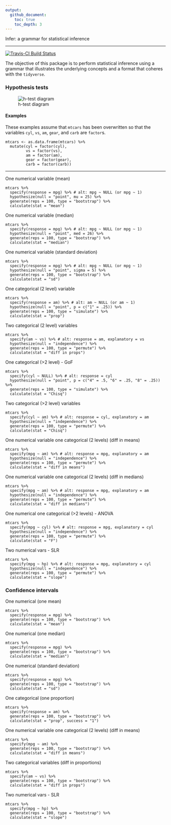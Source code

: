 ```yaml
---
output:
  github_document:
    toc: true 
    toc_depth: 3
---
```


Infer: a grammar for statistical inference

---
[![Travis-CI Build Status](https://travis-ci.org/andrewpbray/infer.svg?branch=master)](https://travis-ci.org/andrewpbray/infer)

The objective of this package is to perform statistical inference using a grammar that illustrates the underlying concepts and a format that coheres with the `tidyverse`. 

### Hypothesis tests
![h-test diagram](figs/ht-diagram.png)

#### Examples

These examples assume that `mtcars` has been overwritten so that the variables
`cyl`, `vs`, `am`, `gear`, and `carb` are `factor`s.

```
mtcars <- as.data.frame(mtcars) %>%
  mutate(cyl = factor(cyl),
         vs = factor(vs),
         am = factor(am),
         gear = factor(gear),
         carb = factor(carb))
```

***

One numerical variable (mean)

```
mtcars %>%
  specify(response = mpg) %>% # alt: mpg ~ NULL (or mpg ~ 1)
  hypothesize(null = "point", mu = 25) %>% 
  generate(reps = 100, type = "bootstrap") %>% 
  calculate(stat = "mean")
```

One numerical variable (median)

```
mtcars %>%
  specify(response = mpg) %>% # alt: mpg ~ NULL (or mpg ~ 1)
  hypothesize(null = "point", med = 26) %>% 
  generate(reps = 100, type = "bootstrap") %>% 
  calculate(stat = "median")
```

One numerical variable (standard deviation)

```
mtcars %>%
  specify(response = mpg) %>% # alt: mpg ~ NULL (or mpg ~ 1)
  hypothesize(null = "point", sigma = 5) %>% 
  generate(reps = 100, type = "bootstrap") %>% 
  calculate(stat = "sd")
```

One categorical (2 level) variable

```
mtcars %>%
  specify(response = am) %>% # alt: am ~ NULL (or am ~ 1)
  hypothesize(null = "point", p = c("1" = .25)) %>% 
  generate(reps = 100, type = "simulate") %>% 
  calculate(stat = "prop")
```

Two categorical (2 level) variables

```
mtcars %>%
  specify(am ~ vs) %>% # alt: response = am, explanatory = vs
  hypothesize(null = "independence") %>%
  generate(reps = 100, type = "permute") %>%
  calculate(stat = "diff in props")
```

One categorical (>2 level) - GoF

```
mtcars %>%
  specify(cyl ~ NULL) %>% # alt: response = cyl
  hypothesize(null = "point", p = c("4" = .5, "6" = .25, "8" = .25)) %>%
  generate(reps = 100, type = "simulate") %>%
  calculate(stat = "Chisq")
```

Two categorical (>2 level) variables

```
mtcars %>%
  specify(cyl ~ am) %>% # alt: response = cyl, explanatory = am
  hypothesize(null = "independence") %>%
  generate(reps = 100, type = "permute") %>%
  calculate(stat = "Chisq")
```

One numerical variable one categorical (2 levels) (diff in means)

```
mtcars %>%
  specify(mpg ~ am) %>% # alt: response = mpg, explanatory = am
  hypothesize(null = "independence") %>%
  generate(reps = 100, type = "permute") %>%
  calculate(stat = "diff in means")
```

One numerical variable one categorical (2 levels) (diff in medians)

```
mtcars %>%
  specify(mpg ~ am) %>% # alt: response = mpg, explanatory = am
  hypothesize(null = "independence") %>%
  generate(reps = 100, type = "permute") %>%
  calculate(stat = "diff in medians")
```

One numerical one categorical (>2 levels) -  ANOVA

```
mtcars %>%
  specify(mpg ~ cyl) %>% # alt: response = mpg, explanatory = cyl
  hypothesize(null = "independence") %>%
  generate(reps = 100, type = "permute") %>%
  calculate(stat = "F")
```

Two numerical vars - SLR 

```
mtcars %>%
  specify(mpg ~ hp) %>% # alt: response = mpg, explanatory = cyl
  hypothesize(null = "independence") %>%
  generate(reps = 100, type = "permute") %>%
  calculate(stat = "slope")
```

### Confidence intervals

One numerical (one mean)

```
mtcars %>%
  specify(response = mpg) %>%
  generate(reps = 100, type = "bootstrap") %>%
  calculate(stat = "mean")
```

One numerical (one median)

```
mtcars %>%
  specify(response = mpg) %>%
  generate(reps = 100, type = "bootstrap") %>%
  calculate(stat = "median")
```

One numerical (standard deviation)

```
mtcars %>%
  specify(response = mpg) %>%
  generate(reps = 100, type = "bootstrap") %>%
  calculate(stat = "sd")
```

One categorical (one proportion)

```
mtcars %>%
  specify(response = am) %>%
  generate(reps = 100, type = "bootstrap") %>%
  calculate(stat = "prop", success = "1")
```

One numerical variable one categorical (2 levels) (diff in means)

```
mtcars %>%
  specify(mpg ~ am) %>%
  generate(reps = 100, type = "bootstrap") %>%
  calculate(stat = "diff in means")
```

Two categorical variables (diff in proportions)

```
mtcars %>%
  specify(am ~ vs) %>%
  generate(reps = 100, type = "bootstrap") %>%
  calculate(stat = "diff in props")
```

Two numerical vars - SLR

```
mtcars %>%
  specify(mpg ~ hp) %>% 
  generate(reps = 100, type = "bootstrap") %>%
  calculate(stat = "slope")
```
